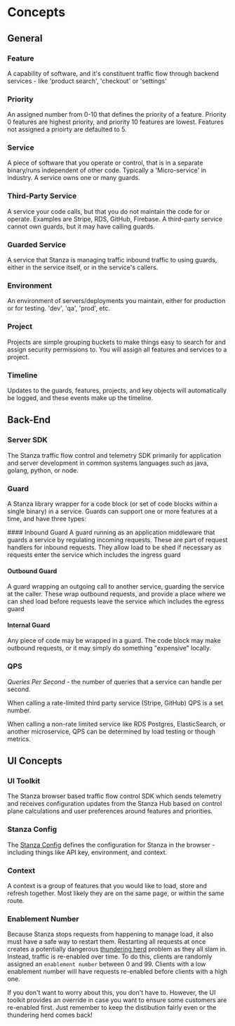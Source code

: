 # Concepts

## General

### Feature
A capability of software, and it's constituent traffic flow through backend services  - like 'product search', 'checkout' or 'settings'

### Priority
An assigned number from 0-10 that defines the priority of a feature. Priority 0 features are highest priority, and priority 10 features are lowest. Features not assigned a prioirty are defaulted to 5.

### Service
A piece of software that you operate or control, that is in a separate binary/runs independent of other code. Typically a 'Micro-service' in industry. A service owns one or many guards.

### Third-Party Service
A service your code calls, but that you do not maintain the code for or operate. Examples are Stripe, RDS, GitHub, Firebase. A third-party service cannot own guards, but it may have calling guards.

### Guarded Service
A service that Stanza is managing traffic inbound traffic to using guards, either in the service itself, or in the service's callers.

### Environment
An environment of servers/deployments you maintain, either for production or for testing. 'dev', 'qa', 'prod', etc.

### Project
Projects are simple grouping buckets to make things easy to search for and assign security permissions to. You will assign all features and services to a project.

### Timeline
Updates to the guards, features, projects, and key objects will automatically be logged, and these events make up the timeline.

## Back-End

### Server SDK
The Stanza traffic flow control and telemetry SDK primarily for application and server development in common systems languages such as java, golang, python, or node.

### Guard
A Stanza library wrapper for a code block (or set of code blocks within a single binary) in a service. Guards can support one or more features at a time, and have three types:


<Callout emoji="">
#### Inbound Guard 
A guard running as an application middleware that guards a service by regulating incoming requests. 
These are part of request handlers for inbound requests. 
They allow load to be shed if necessary as requests enter the service which includes the ingress guard

#### Outbound Guard 
A guard wrapping an outgoing call to another service, guarding the service at the caller.
These wrap outbound requests, and provide a place where we can shed load before requests leave the service which includes the egress guard

#### Internal Guard
Any piece of code may be wrapped in a guard. The code block may make outbound requests, or it may simply do something "expensive" locally.
</Callout>


### QPS

*Queries Per Second* - the number of queries that a service can handle per second.

When calling a rate-limited third party service (Stripe, GitHub) QPS is a set number.

When calling a non-rate limited service like RDS Postgres, ElasticSearch, or another microservice, QPS can be determined by load testing or though metrics.

## UI Concepts

### UI Toolkit
The Stanza browser based traffic flow control SDK which sends telemetry and receives configuration updates from the Stanza Hub based on control plane calculations and user preferences around features and priorities. 

### Stanza Config
The [Stanza Config](./javascript/stanzaconfig) defines the configuration for Stanza in the browser - including things like API key, environment, and context.

### Context 
A context is a group of features that you would like to load, store and refresh together. Most likely they are on the same page, or within the same route.

### Enablement Number 
Because Stanza stops requests from happening to manage load, it also must have a safe way to restart them. Restarting all requests at once creates a potentially dangerous [thundering herd](https://en.wikipedia.org/wiki/Thundering_herd_problem) problem as they all slam in.
Instead, traffic is re-enabled over time. To do this, clients are randomly assigned an `enablement number` between 0 and 99. Clients with a low enablement number will have requests re-enabled before clients with a high one.

If you don't want to worry about this, you don't have to. However, the UI toolkit provides an override in case you want to ensure some customers are re-enabled first. Just remember to keep the distibution fairly even or the thundering herd comes back!





